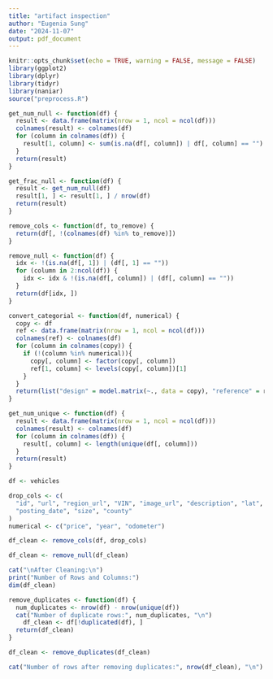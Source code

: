 ```yaml
---
title: "artifact inspection"
author: "Eugenia Sung"
date: "2024-11-07"
output: pdf_document
---
```


```r
knitr::opts_chunk$set(echo = TRUE, warning = FALSE, message = FALSE)
library(ggplot2)
library(dplyr)
library(tidyr)
library(naniar)
source("preprocess.R")

get_num_null <- function(df) {
  result <- data.frame(matrix(nrow = 1, ncol = ncol(df)))
  colnames(result) <- colnames(df)
  for (column in colnames(df)) {
    result[1, column] <- sum(is.na(df[, column]) | df[, column] == "")
  }
  return(result)
}

get_frac_null <- function(df) {
  result <- get_num_null(df)
  result[1, ] <- result[1, ] / nrow(df)
  return(result)
}

remove_cols <- function(df, to_remove) {
  return(df[, !(colnames(df) %in% to_remove)])
}

remove_null <- function(df) {
  idx <- !(is.na(df[, 1]) | (df[, 1] == ""))
  for (column in 2:ncol(df)) {
    idx <- idx & !(is.na(df[, column]) | (df[, column] == ""))
  }
  return(df[idx, ])
}

convert_categorial <- function(df, numerical) {
  copy <- df
  ref <- data.frame(matrix(nrow = 1, ncol = ncol(df)))
  colnames(ref) <- colnames(df)
  for (column in colnames(copy)) {
    if (!(column %in% numerical)){
      copy[, column] <- factor(copy[, column])
      ref[1, column] <- levels(copy[, column])[1]
    }
  }
  return(list("design" = model.matrix(~., data = copy), "reference" = ref))
}

get_num_unique <- function(df) {
  result <- data.frame(matrix(nrow = 1, ncol = ncol(df)))
  colnames(result) <- colnames(df)
  for (column in colnames(df)) {
    result[, column] <- length(unique(df[, column]))
  }
  return(result)
}
```

```r
df <- vehicles

drop_cols <- c(
  "id", "url", "region_url", "VIN", "image_url", "description", "lat", "long", 
  "posting_date", "size", "county"
)
numerical <- c("price", "year", "odometer")

df_clean <- remove_cols(df, drop_cols)

df_clean <- remove_null(df_clean)

cat("\nAfter Cleaning:\n")
print("Number of Rows and Columns:")
dim(df_clean)
```

```r
remove_duplicates <- function(df) {
  num_duplicates <- nrow(df) - nrow(unique(df))
  cat("Number of duplicate rows:", num_duplicates, "\n")
    df_clean <- df[!duplicated(df), ]
  return(df_clean)
}

df_clean <- remove_duplicates(df_clean)

cat("Number of rows after removing duplicates:", nrow(df_clean), "\n")
```